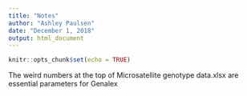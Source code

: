```yaml
---
title: "Notes"
author: "Ashley Paulsen"
date: "December 1, 2018"
output: html_document
---
```


```r
knitr::opts_chunk$set(echo = TRUE)
```


The weird numbers at the top of Microsatellite genotype data.xlsx are essential parameters for Genalex